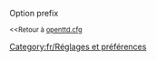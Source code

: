 {{fr/Amorce}}
Option prefix

<small><<Retour à [[Main/fr/Openttd.cfg|openttd.cfg]]</small>
[[Category:fr/Réglages et préférences]]